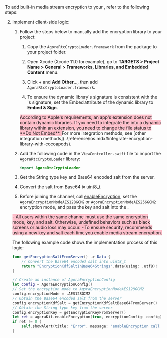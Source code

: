 
<PlatformWrapper platform="macos">

To add built-in media stream encryption to your <Vpl k="CLIENT" />, refer to the following steps:

<KeyAndSalt />

2. Implement client-side logic:
    1. Follow the steps below to manually add the encryption library to your project:
        1. Copy the `AgoraRtcCryptoLoader.framework` from the <Vg k="COMPANY" /> <Vpd k="SDK"/> package to your project folder.

        1. Open Xcode (Xcode 11.0 for example), go to **TARGETS > Project Name > General > Frameworks, Libraries, and Embedded Content** menu.

        1. Click + and **Add Other**..., then add `AgoraRtcCryptoLoader.framework`.

        1. To ensure the dynamic library's signature is consistent with the <Vpl k="CLIENT" />'s signature, set the Embed attribute of the dynamic library to **Embed & Sign**.

        <Admonition type="caution" title="note" style="background-color:pink">
        According to Apple's requirements, an app's extension does not contain dynamic libraries. If you need to integrate the <Vpd k="SDK"/> into a dynamic library within an extension, you need to change the file status to **Do Not Embed**.
        </Admonition>
        <Admonition title="Information" type="info">
        For more integration methods, see [other integration methods](..\reference\ios.mdx#integrate-encryption-library-with-cocoapods).
        </Admonition>

    1. Add the following code in the `ViewController.swift` file to import the `AgoraRtcCryptoLoader` library:
        ```swift
        import AgoraRtcCryptoLoader
        ```
    1. Get the String type key and Base64 encoded salt from the server.

    1. Convert the salt from Base64 to uint8_t.

    1. Before joining the channel, call [enableEncryption](https://api-ref.agora.io/en/video-sdk/macos/4.x/documentation/agorartckit/agorartcenginekit/enableencryption(_:encryptionconfig:)), set the `AgoraEncryptionModeAES128GCM2` or `AgoraEncryptionModeAES256GCM2` encryption mode, and pass the key and salt into the <Vpd k="SDK"/>.

    <Admonition type="caution" title="note" style="background-color:pink">
    - All users within the same channel must use the same encryption mode, key, and salt. Otherwise, undefined behaviors such as black screens or audio loss may occur.
    - To ensure security, <Vg k="COMPANY" /> recommends using a new key and salt each time you enable media stream encryption.
    </Admonition>

    The following example code shows the implementation process of this logic:
    ```swift
    func getEncryptionSaltFromServer() -> Data {
        // Convert the Base64 encoded salt into uint8_t
        return "EncryptionKdfSaltInBase64Strings".data(using: .utf8)!
    }

    // Create an instance of AgoraEncryptionConfig
    let config = AgoraEncryptionConfig()
    // Set the encryption mode to AgoraEncryptionModeAES128GCM2
    config.encryptionMode = .AES128GCM2
    // Obtain the Base64 encoded salt from the server
    config.encryptionKdfSalt = getEncryptionKdfSaltBase64FromServer()
    // Obtain the String type key from the server
    config.encryptionKey = getEncryptionKeyFromServer()
    let ret = agoraKit.enableEncryption(true, encryptionConfig: config)
    if ret != 0 {
        self.showAlert(title: "Error", message: "enableEncryption call failed: \(ret), please check your params")
    }
    ```

</PlatformWrapper>